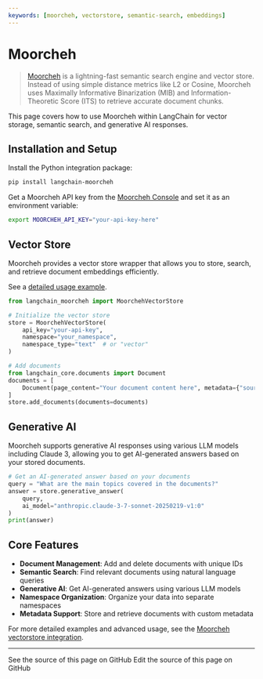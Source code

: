 ```yaml
---
keywords: [moorcheh, vectorstore, semantic-search, embeddings]
---
```


# Moorcheh

>[Moorcheh](https://www.moorcheh.ai/) is a lightning-fast semantic search engine and vector store. Instead of using simple distance metrics like L2 or Cosine, Moorcheh uses Maximally Informative Binarization (MIB) and Information-Theoretic Score (ITS) to retrieve accurate document chunks.

This page covers how to use Moorcheh within LangChain for vector storage, semantic search, and generative AI responses.

## Installation and Setup

Install the Python integration package:

```bash
pip install langchain-moorcheh
```

Get a Moorcheh API key from the [Moorcheh Console](https://console.moorcheh.ai/) and set it as an environment variable:

```bash
export MOORCHEH_API_KEY="your-api-key-here"
```

## Vector Store

Moorcheh provides a vector store wrapper that allows you to store, search, and retrieve document embeddings efficiently.

See a [detailed usage example](/oss/python/integrations/vectorstores/moorcheh).

```python
from langchain_moorcheh import MoorchehVectorStore

# Initialize the vector store
store = MoorchehVectorStore(
    api_key="your-api-key",
    namespace="your_namespace",
    namespace_type="text"  # or "vector"
)

# Add documents
from langchain_core.documents import Document
documents = [
    Document(page_content="Your document content here", metadata={"source": "example"})
]
store.add_documents(documents=documents)
```

## Generative AI

Moorcheh supports generative AI responses using various LLM models including Claude 3, allowing you to get AI-generated answers based on your stored documents.

```python
# Get an AI-generated answer based on your documents
query = "What are the main topics covered in the documents?"
answer = store.generative_answer(
    query,
    ai_model="anthropic.claude-3-7-sonnet-20250219-v1:0"
)
print(answer)
```

## Core Features

- **Document Management**: Add and delete documents with unique IDs
- **Semantic Search**: Find relevant documents using natural language queries
- **Generative AI**: Get AI-generated answers using various LLM models
- **Namespace Organization**: Organize your data into separate namespaces
- **Metadata Support**: Store and retrieve documents with custom metadata

For more detailed examples and advanced usage, see the [Moorcheh vectorstore integration](/oss/python/integrations/vectorstores/moorcheh).

---

<CardGroup cols={2}>
  <Card title="View Source" icon="eye" href="https://github.com/langchain-ai/docs/blob/main/src/oss/python/integrations/providers/moorcheh.mdx">
    See the source of this page on GitHub
  </Card>
  <Card title="Edit Source" icon="pen-to-square" href="https://github.com/langchain-ai/docs/edit/main/src/oss/python/integrations/providers/moorcheh.mdx">
    Edit the source of this page on GitHub
  </Card>
</CardGroup>
